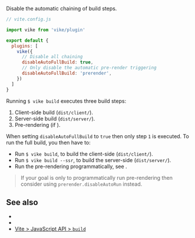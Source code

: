 
Disable the automatic chaining of build steps.

```js
// vite.config.js

import vike from 'vike/plugin'

export default {
  plugins: [
    vike({
      // Disable all chaining
      disableAutoFullBuild: true,
      // Only disable the automatic pre-render triggering
      disableAutoFullBuild: 'prerender',
    })
  ]
}
```

Running `$ vike build` executes three build steps:
 1. Client-side build (`dist/client/`).
 1. Server-side build (`dist/server/`).
 1. Pre-rendering (if <Link text="pre-rendering is enabled" href="/pre-rendering" />).

When setting `disableAutoFullBuild` to `true` then only step `1` is executed. To run the full build, you then have to:

 - Run `$ vike build`, to build the client-side (`dist/client/`).
 - Run `$ vike build --ssr`, to build the server-side (`dist/server/`).
 - Run the pre-rendering programmatically, see <Link href="/prerender-programmatic" />.

> If your goal is only to <Link href="/prerender-programmatic">programmatically run pre-rendering</Link> then consider using <Link href="/prerender#disableautorun"><code>prerender.disableAutoRun</code></Link> instead.


## See also

- <Link href="/prerender-programmatic" />
- <Link href="/prerender#disableautorun" />
- [Vite > JavaScript API > `build`](https://vitejs.dev/guide/api-javascript.html#build)
